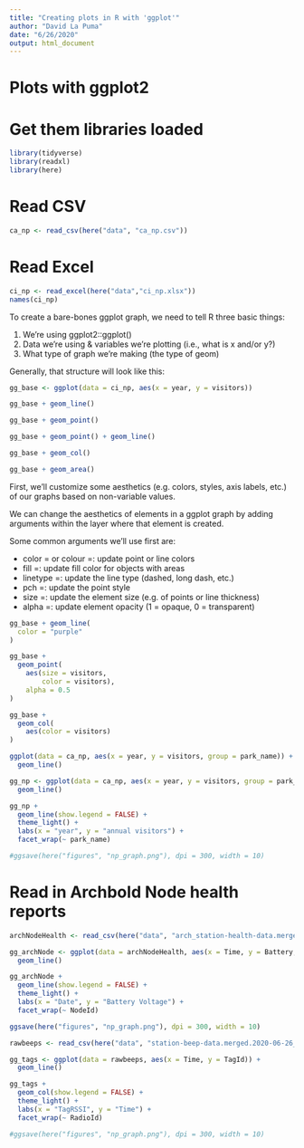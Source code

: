 ```yaml
---
title: "Creating plots in R with 'ggplot'"
author: "David La Puma"
date: "6/26/2020"
output: html_document
---
```


# Plots with ggplot2

# Get them libraries loaded
```r
library(tidyverse)
library(readxl)
library(here)
```

# Read CSV

```r
ca_np <- read_csv(here("data", "ca_np.csv"))
```

# Read Excel

```r
ci_np <- read_excel(here("data","ci_np.xlsx"))
names(ci_np)
```

To create a bare-bones ggplot graph, we need to tell R three basic things:

1. We’re using ggplot2::ggplot()
2. Data we’re using & variables we’re plotting (i.e., what is x and/or y?)
3. What type of graph we’re making (the type of geom)

Generally, that structure will look like this:

```r
gg_base <- ggplot(data = ci_np, aes(x = year, y = visitors))

gg_base + geom_line()
```
```r
gg_base + geom_point()
```

```r
gg_base + geom_point() + geom_line()
```

```r
gg_base + geom_col()
```

```r
gg_base + geom_area()
```

First, we’ll customize some aesthetics (e.g. colors, styles, axis labels, etc.) of our graphs based on non-variable values.

We can change the aesthetics of elements in a ggplot graph by adding arguments within the layer where that element is created.

Some common arguments we’ll use first are:

* color = or colour =: update point or line colors
* fill =: update fill color for objects with areas
* linetype =: update the line type (dashed, long dash, etc.)
* pch =: update the point style
* size =: update the element size (e.g. of points or line thickness)
* alpha =: update element opacity (1 = opaque, 0 = transparent)

```r
gg_base + geom_line(
  color = "purple"
)
```

```r
gg_base + 
  geom_point(
    aes(size = visitors,
        color = visitors),
    alpha = 0.5
)
```

```r
gg_base + 
  geom_col(
    aes(color = visitors)
)
```


```r
ggplot(data = ca_np, aes(x = year, y = visitors, group = park_name)) +
  geom_line()
```

```r
gg_np <- ggplot(data = ca_np, aes(x = year, y = visitors, group = park_name)) +
  geom_line()
```

```r
gg_np +
  geom_line(show.legend = FALSE) +
  theme_light() + 
  labs(x = "year", y = "annual visitors") +
  facet_wrap(~ park_name)

#ggsave(here("figures", "np_graph.png"), dpi = 300, width = 10)
```
# Read in Archbold Node health reports

```r
archNodeHealth <- read_csv(here("data", "arch_station-health-data.merged.2020-06-26_204438.csv"))
```
```r
gg_archNode <- ggplot(data = archNodeHealth, aes(x = Time, y = Battery, group = NodeId)) +
  geom_line()
```

```r
gg_archNode +
  geom_line(show.legend = FALSE) +
  theme_light() + 
  labs(x = "Date", y = "Battery Voltage") +
  facet_wrap(~ NodeId)

ggsave(here("figures", "np_graph.png"), dpi = 300, width = 10)
```
```r
rawbeeps <- read_csv(here("data", "station-beep-data.merged.2020-06-26_215945.csv"))
```

```r
gg_tags <- ggplot(data = rawbeeps, aes(x = Time, y = TagId)) +
  geom_line()
```

```r
gg_tags +
  geom_col(show.legend = FALSE) +
  theme_light() + 
  labs(x = "TagRSSI", y = "Time") +
  facet_wrap(~ RadioId)

#ggsave(here("figures", "np_graph.png"), dpi = 300, width = 10)
```
